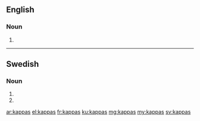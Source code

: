 ==English==

===Noun===
{{head|en}}

# {{plural of|kappa}}

----

==Swedish==

===Noun===
{{head|sv|noun form}}

# {{sv-noun-form-indef-gen|kappa}}
# {{sv-noun-form-indef-gen-pl|kappa}}

[[ar:kappas]]
[[el:kappas]]
[[fr:kappas]]
[[ku:kappas]]
[[mg:kappas]]
[[my:kappas]]
[[sv:kappas]]